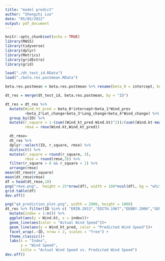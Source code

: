 ```yaml
---
title: "model predict"
author: "Shengzhi Luo"
date: "05/05/2022"
output: pdf_document
---
```


```r
knitr::opts_chunk$set(echo = TRUE)
library(MASS)
library(tidyverse)
library(dplyr)
library(Metrics)
library(gridExtra)
library(grid)
```

```r
load("./dt_test_id.RData")
load("./beta.res.postmean.RData")
```

```r
beta.res.postmean = beta.res.postmean %>% rename(beta_0 = intercept, beta_1 = Wind_prev, beta_2 = Lat_change,  beta_3 = Long_change, beta_4 = Wind_change)

dt_res = merge(dt_test_id, beta.res.postmean, by = "ID")

dt_res = dt_res %>% 
  mutate(Wind_kt_pred = beta_0*intercept+beta_1*Wind_prev
         +beta_2*Lat_change+beta_3*Long_change+beta_4*Wind_change) %>%
  group_by(ID) %>% 
  mutate(r_square = 1-(sum((Wind_kt_pred-Wind.kt)^2))/(sum((Wind.kt-mean(Wind.kt))^2)),
         rmse = rmse(Wind.kt,Wind_kt_pred))
```

```r
  dt_rmse=
  dt_res %>% 
  dplyr::select(ID, r_square, rmse) %>% 
  distinct() %>% 
  mutate(r_square = round(r_square, 3),
         rmse = round(rmse,3)) %>% 
  filter(r_square > 0 && r_square < 1) %>% 
  arrange(rmse)
mean(dt_rmse$r_square)
mean(dt_rmse$rmse)
df = head(dt_rmse,10) 
png("rmse.png",  height = 25*nrow(df), width = 100*ncol(df), bg = "white")
grid.table(df)
dev.off()
```

```r
png("q4_prediction_plot.png", width = 2000, height = 1000)
dt_res %>% filter(ID %in% c( "ERIN.2013","EDITH.1967","DEBBY.2006","GUSTAV.1996")) %>% 
  mutate(index = 1:n()) %>%
  ggplot(aes(y = Wind.kt, x = index))+
  geom_line(aes(color = "Actual Wind Speed"))+
  geom_line(aes(y = Wind_kt_pred, color = "Predicted Wind Speed"))+
  facet_wrap(.~ID, nrow = 2, scales = "free") +
  theme_classic()+
  labs(x = "Index",
       y = "Wind Speed",
       title = "Actual Wind Speed vs. Predicted Wind Speed")
dev.off()
```




